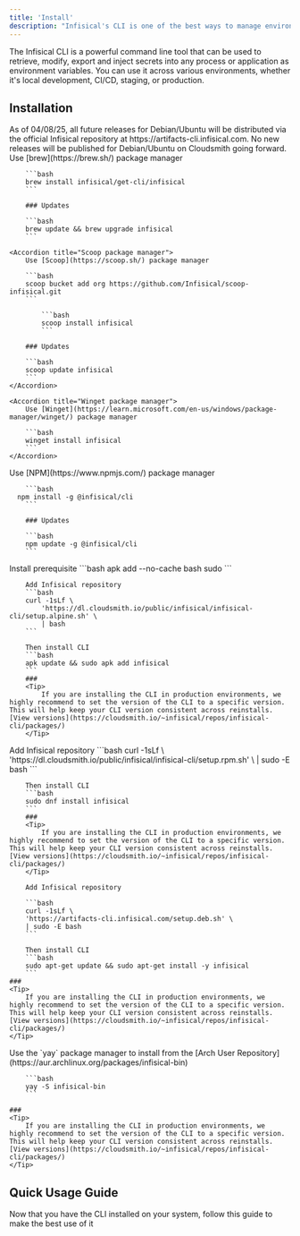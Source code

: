 ```yaml
---
title: 'Install'
description: "Infisical's CLI is one of the best ways to manage environments and secrets. Install it here"
---
```


The Infisical CLI is a powerful command line tool that can be used to retrieve, modify, export and inject secrets into any process or application as environment variables. 
You can use it across various environments, whether it's local development, CI/CD, staging, or production.

## Installation

<Warning>
	As of 04/08/25, all future releases for Debian/Ubuntu will be distributed via the official Infisical repository at https://artifacts-cli.infisical.com.
	No new releases will be published for Debian/Ubuntu on Cloudsmith going forward.
</Warning>

<Tabs>
  <Tab title="MacOS">
  	Use [brew](https://brew.sh/) package manager

    	```bash
    	brew install infisical/get-cli/infisical
    	```

    	### Updates

    	```bash
    	brew update && brew upgrade infisical
    	```
  </Tab>
  <Tab title="Windows">

	<Accordion title="Scoop package manager">
		Use [Scoop](https://scoop.sh/) package manager

		```bash
		scoop bucket add org https://github.com/Infisical/scoop-infisical.git
		```

			```bash
			scoop install infisical
			```

		### Updates

		```bash
		scoop update infisical
		```
	</Accordion>

	<Accordion title="Winget package manager">
		Use [Winget](https://learn.microsoft.com/en-us/windows/package-manager/winget/) package manager

		```bash
		winget install infisical
		```
	</Accordion>

  </Tab>
  <Tab title="NPM">
      Use [NPM](https://www.npmjs.com/) package manager

    	```bash
      npm install -g @infisical/cli
    	```

    	### Updates

    	```bash
    	npm update -g @infisical/cli
    	```
  </Tab>
	 <Tab title="Alpine">
	 Install prerequisite
		```bash
		apk add --no-cache bash sudo
		```

    	Add Infisical repository
    	```bash
    	curl -1sLf \
    		'https://dl.cloudsmith.io/public/infisical/infisical-cli/setup.alpine.sh' \
    		| bash
    	```

    	Then install CLI
    	```bash
    	apk update && sudo apk add infisical
    	```
		###
		<Tip>
			If you are installing the CLI in production environments, we highly recommend to set the version of the CLI to a specific version. This will help keep your CLI version consistent across reinstalls. [View versions](https://cloudsmith.io/~infisical/repos/infisical-cli/packages/)
		</Tip>
   </Tab>
	 <Tab title="RedHat/CentOs/Amazon">
	 Add Infisical repository
		```bash
		curl -1sLf \
		'https://dl.cloudsmith.io/public/infisical/infisical-cli/setup.rpm.sh' \
		| sudo -E bash
		```

    	Then install CLI
    	```bash
    	sudo dnf install infisical
    	```
		###
		<Tip>
			If you are installing the CLI in production environments, we highly recommend to set the version of the CLI to a specific version. This will help keep your CLI version consistent across reinstalls. [View versions](https://cloudsmith.io/~infisical/repos/infisical-cli/packages/)
		</Tip>
   </Tab>
	 <Tab title="Debian/Ubuntu">

	 	Add Infisical repository 
			
		```bash
		curl -1sLf \
		'https://artifacts-cli.infisical.com/setup.deb.sh' \
		| sudo -E bash
		```

    	Then install CLI
    	```bash
    	sudo apt-get update && sudo apt-get install -y infisical
    	```
	###
	<Tip>
		If you are installing the CLI in production environments, we highly recommend to set the version of the CLI to a specific version. This will help keep your CLI version consistent across reinstalls. [View versions](https://cloudsmith.io/~infisical/repos/infisical-cli/packages/)
	</Tip>
   </Tab>
	<Tab title="Arch Linux">
		Use the `yay` package manager to install from the [Arch User Repository](https://aur.archlinux.org/packages/infisical-bin)
			
		```bash
		yay -S infisical-bin
		```

	###
	<Tip>
		If you are installing the CLI in production environments, we highly recommend to set the version of the CLI to a specific version. This will help keep your CLI version consistent across reinstalls. [View versions](https://cloudsmith.io/~infisical/repos/infisical-cli/packages/)
	</Tip>
   </Tab>
</Tabs>

## Quick Usage Guide
<Card color="#00A300" href="./usage">
  Now that you have the CLI installed on your system, follow this guide to make the best use of it
</Card>

